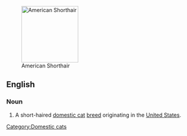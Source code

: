 [[Image:American Shorthair.jpg|thumb|right|150px|American Shorthair]]
==English==

===Noun===
{{en-noun|sg=[[American Shorthair]]}}

# A short-haired [[domestic cat]] [[breed]] originating in the [[United States]].

{{wikipedia|American Shorthair}}
{{commonscat|American Shorthair}}

[[Category:Domestic cats]]